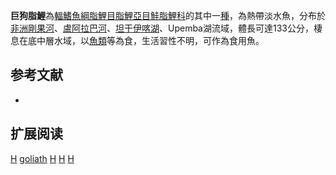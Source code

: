 {{Speciesbox 
| genus = Hydrocynus
| species = goliath
| image = hydrocynus goliath.jpg
| status = LC
| status_system = IUCN3.1
| authority =  [[Boulenger|Boulenger]], 1898
| synonyms = *''Hydrocyon goliath, Boulenger, 1898''
*''Hydrocyon vittatus, Boulenger, 1898''
*''Hydrocyon vittiger, Boulenger, 1907''
*''Hydrocynus vittiger, Boulenger, 1907''
}}
'''巨狗脂鯉'''為[[輻鰭魚綱|輻鰭魚綱]][[脂鯉目|脂鯉目]][[脂鯉亞目|脂鯉亞目]][[鮭脂鯉科|鮭脂鯉科]]的其中一[[種|種]]，為熱帶淡水魚，分布於[[非洲|非洲]][[剛果河|剛果河]]、[[盧阿拉巴河|盧阿拉巴河]]、[[坦干伊喀湖|坦干伊喀湖]]、Upemba湖流域，體長可達133公分，棲息在底中層水域，以[[魚類|魚類]]等為食，生活習性不明，可作為食用魚。

== 参考文献 ==
{{refbegin}}
*{{FishBase_species|genus=Hydrocynus|species=goliath|year=2014|month=1}}
{{refend}}

== 扩展阅读 ==
{{refbegin}}
{{wikispecies-inline|Hydrocynus goliath|巨狗脂鯉}}
{{refend}}

{{Taxonbar|from=Q1460026}}

[[Category:食用魚|H]]
[[Category:狗脂鯉屬|goliath]]
[[Category:1898年描述的鱼类|H]]
[[Category:非洲淡水鱼|H]]
[[Category:刚果民主共和国动物|H]]

{{Characiformes-stub}}